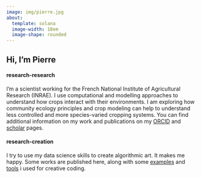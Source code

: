 ```yaml
---
image: img/pierre.jpg
about:
  template: solana
  image-width: 18em
  image-shape: rounded
---
```


## Hi, I'm Pierre

#### research-research

I'm a scientist working for the French National Institute of Agricultural Research (INRAE). I use computational and modelling approaches to understand how crops interact with their environments. I am exploring how community ecology principles and crop modeling can help to understand less controlled and more species-varied cropping systems. You can find additional information on my work and publications on my [ORCID](https://orcid.org/0000-0001-7225-936X) and [scholar](https://scholar.google.fr/citations?user=pUJ5yisAAAAJ&hl=fr) pages.

#### research-creation

I try to use my data science skills to create algorithmic art. It makes me happy. Some works are published here, along with some [examples](https://github.com/picasa/generative_examples) and [tools](https://github.com/picasa/generate) i used for creative coding.
